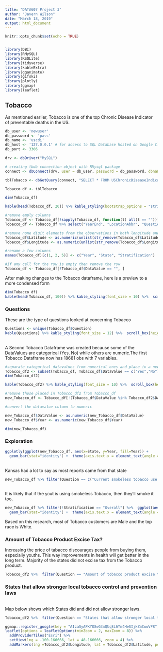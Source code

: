 ---
title: "DATA607 Project 3"
author: "Javern Wilson"
date: "March 18, 2019"
output: html_document
---

```{r setup, include=FALSE}
knitr::opts_chunk$set(echo = TRUE)


library(DBI)
library(RMySQL)
library(RSQLite)
library(tidyverse)
library(kableExtra)
library(gganimate)
library(gifski)
library(plotly)
library(ggmap)
library(leaflet)
```
## Tobacco
As mentioned earlier, Tobacco is one of the top Chronic Disease Indicator of preventable deaths in the US.

```{r}

db_user <- 'newuser'
db_password <- 'pass'
db_name <- 'uscdi'
db_host <- '127.0.0.1' # for access to SQL Database hosted on Google Cloud
db_port <- 3306

drv <- dbDriver("MySQL")

# creating tbdb connection object with RMysql package
connect <- dbConnect(drv, user = db_user, password = db_password, dbname = db_name, host = db_host, port = db_port)

tblTobacco <- dbGetQuery(connect, "SELECT * FROM USChronicDiseaseIndicators WHERE Topic = 'Tobacco' AND LocationAbbr <> 'US';" )
```


```{r}
Tobacco_df <- tblTobacco

dim(Tobacco_df)

kable(head(Tobacco_df, 20)) %>% kable_styling(bootstrap_options = "striped", full_width = T,  font_size = 10) %>%  scroll_box(height = "500px")

```


```{r}
#remove emply columns
Tobacco_df <- Tobacco_df[!sapply(Tobacco_df, function(t) all(t == ""))]
Tobacco_df <- Tobacco_df %>% select("YearEnd", "LocationAbbr", "Question", "DataValue", "Stratification1", "ResponseID") %>% separate(ResponseID, c("Latitude", "Longitude"), sep = ",")

#remove none digit elements from the observations in both longitude and latitude columns and then convert remaining characters to numeric
Tobacco_df$Latitude <- as.numeric(unlist(str_remove(Tobacco_df$Latitude, "^[(]"))) 
Tobacco_df$Longitude <- as.numeric(unlist(str_remove(Tobacco_df$Longitude, "[)]$")))

#rename a few columns
names(Tobacco_df)[c(1, 2, 5)] <- c("Year", "State", "Stratification")

#If any cell for the row is empty then remove the row
Tobacco_df <- Tobacco_df[!Tobacco_df$DataValue == "", ]

```


After making changes to the Tobacco dataframe, here is a preview to a more condensed form
```{r}
dim(Tobacco_df)
kable(head(Tobacco_df, 100)) %>% kable_styling(font_size = 10) %>%  scroll_box(height = "500px")
```

### Questions
These are the type of questions looked at concerning Tobacco
```{r}
Questions <- unique(Tobacco_df$Question)
kable(Questions) %>% kable_styling(font_size = 12) %>%  scroll_box(height = "300px")

```

<br/>A Second Tobacco Dataframe was created because some of the DataValues are categorical (Yes, No) while others are numeric.The first Tobacco Dataframe now has 18681 obs with 7 variables.
```{r}

#separate categorical datavalues from numerical ones and place in a new df
Tobacco_df2 <- subset(Tobacco_df, Tobacco_df$DataValue == c("Yes","No"))
dim(Tobacco_df2)

kable(Tobacco_df2) %>% kable_styling(font_size = 10) %>%  scroll_box(height = "300px")

#remove those placed in Tobacco_df2 from Tobacco_df
new_Tobacco_df <- Tobacco_df[!(Tobacco_df$DataValue %in% Tobacco_df2$DataValue), ]

#convert the datavalue column to numeric

new_Tobacco_df$DataValue <- as.numeric(new_Tobacco_df$DataValue)
new_Tobacco_df$Year <- as.numeric(new_Tobacco_df$Year)

dim(new_Tobacco_df)


```

### Exploration


```{r}

ggplotly(ggplot(new_Tobacco_df, aes(x=State, y=Year, fill=Year)) +
  geom_bar(stat="identity") +  theme(axis.text.x = element_text(angle = 90, hjust = 1)) + theme(axis.text=element_text(size=6)) + ggtitle("Data collected Over the years for States Concerning Tobacco"))

```
<br/> Kansas had a lot to say as most reports came from that state


```{r}

new_Tobacco_df %>% filter(Question == c("Current smokeless tobacco use among youth", "Current cigarette smoking among youth")) %>%  ggplot(aes(x = Year, y = DataValue, fill = Question)) + geom_bar(stat = "identity", position = position_dodge())+ ggtitle("Youth (Grade 9-12) Using Tobacco Over the Years") +  scale_fill_discrete(labels = c("Smokeless Tobacco", "Smoke Tobacco"))


```
<br/>It is likely that if the yout is using smokeless Tobacco, then they'll smoke it too.



```{r}

new_Tobacco_df %>% filter(!Stratification == "Overall") %>%  ggplot(aes(x= Stratification, y=Year, fill=Stratification)) +
  geom_bar(stat="identity") +  theme(axis.text.x = element_text(angle = 90, hjust = 1)) + theme(axis.text=element_text(size=6)) + transition_time(round(Year)) + labs(title = "Year: {frame_time}")

```
Based on this research, most of Tobacco customers are Male and the top race is White.

### Amount of Tobacco Product Excise Tax?

Increasing the price of tabacco discourages people from buying them, especially youths. This way improvements in health will get better in the long term. Majority of the states did not excise tax from the Tobacco product.
```{r}

Tobacco_df2 %>%  filter(Question == "Amount of tobacco product excise tax") %>% ggplot(aes(x = DataValue)) + geom_bar() 

```

### States that allow stronger local tobacco control and prevention laws
<br/> Map below shows which States did and did not allow stronger laws.
```{r}

Tobacco_df2 %>%  filter(Question == "States that allow stronger local tobacco control and prevention laws") %>% ggplot(aes(x = DataValue)) + geom_bar() 

ggmap::register_google(key = "AIzaSyAPKYO8wG3mQUqSL6Ym4HeSIjkZmCwwVP8")
leaflet(options = leafletOptions(minZoom = 2, maxZoom = 8)) %>% 
  addProviderTiles("Esri") %>% 
  setView(lng = -100.166666, lat = 48.166666, zoom = 4) %>% 
  addMarkers(lng =Tobacco_df2$Longitude, lat = Tobacco_df2$Latitude, popup = Tobacco_df2$State, label = Tobacco_df2$DataValue)
```

